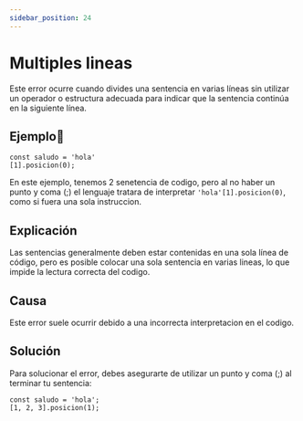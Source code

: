 ```yaml
---
sidebar_position: 24
---
```


# Multiples lineas
Este error ocurre cuando divides una sentencia en varias líneas sin utilizar un operador o estructura adecuada para indicar que la sentencia continúa en la siguiente línea.

## Ejemplo📝

```dummy
const saludo = 'hola'
[1].posicion(0);
```
En este ejemplo, tenemos 2 senetencia de codigo, pero al no haber un punto y coma (;) el lenguaje tratara de interpretar `'hola'[1].posicion(0)`, como si fuera una sola instruccion.

## Explicación
Las sentencias generalmente deben estar contenidas en una sola línea de código, pero es posible colocar una sola sentencia en varias lineas,
lo que impide la lectura correcta del codigo.

## Causa
 Este error suele ocurrir debido a una incorrecta interpretacion en el codigo.

## Solución
Para solucionar el error, debes asegurarte de utilizar un punto y coma (;) al terminar tu sentencia:

```dummy
const saludo = 'hola';
[1, 2, 3].posicion(1);
```
